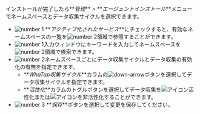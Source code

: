 インストールが完了したら**_管理_** > **_エージェントインストール_**メニューでネームスペースとデータ収集サイクルを選択できます。 

<ProdImg img='cloud-namespace-datainterval.png' desc='ネームスペースおよび収集サイクルの選択' />

- ![number 1](/img/number-01.png) **_アクティブ化されたサービス_**にチェックすると、有効なネームスペースの一覧を![number 2](/img/number-02.png)領域で参照することができます。 
- ![number 1](/img/number-01.png)入力ウィンドウにキーワードを入力してネームスペースを![number 2](/img/number-02.png)領域で検索できます。 
- ![number 2](/img/number-02.png)ネームスペースごとにデータ収集サイクルとデータ収集の有効化の有無を指定できます。
  - **_WhaTap収集サイクル_**カラムの![down-arrow](/img/down-arrow.svg)ボタンを選択してデータ収集サイクルを指定できます。
  - **_活性化_**カラムのトグルボタンを選択してデータ収集を![アイコン](/img/ic-toggle-on.svg)活性化または![アイコン](/img/ic-toggle-off.svg)を非活性化することができます。
- ![number 3](/img/number-03.png) **_保存_**ボタンを選択して変更を保存してください。
